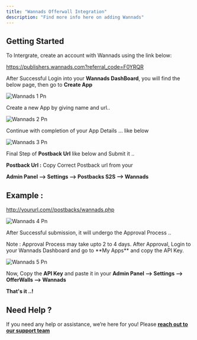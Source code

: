 ```yaml
---
title: "Wannads Offerwall Integration"
description: "Find more info here on adding Wannads"
---
```


## Getting Started

To Intergrate, create an account with Wannads using the link below:

https://publishers.wannads.com?referral_code=F0YRQR

After Successful Login into your **Wannads DashBoard**, you will find the below page, then go to **Create App**

![Wannads 1 Pn](/images/wannads_1.png)

Create a new App by giving name and url..

![Wannads 2 Pn](/images/wannads_2.png)

Continue with completion of your App Details ... like below

![Wannads 3 Pn](/images/wannads_3.png)

Final Step of **Postback Url** like below and Submit it ..

**Postback Url :** Copy Correct Postback url from your

**Admin Panel --\> Settings --\> Postbacks S2S --\> Wannads**

## Example :

http://yoururl.com//postbacks/wannads.php

![Wannads 4 Pn](/images/wannads_4.png)

After Successful submission, it will undergo the Approval Process ..

<Check>
  Note : Approval Process may take upto 2 to 4 days. After Approval, Login to your Wannads Dashboard and go to **My Apps** and copy the API Key.
</Check>

![Wannads 5 Pn](/images/wannads_5.png)

Now, Copy the **API Key** and paste it in your **Admin Panel --\> Settings --\> OfferWalls --\> Wannads**

**​That's it ..\!**

## Need Help ?

If you need any help or assistance, we’re here for you\! Please [**reach out to our support team**](https://droidoxy.com/support/)